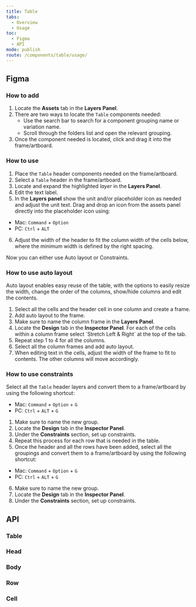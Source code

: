 ```yaml
---
title: Table
tabs:
  - Overview
  - Usage
toc:
  - Figma
  - API
mode: publish
route: /components/table/usage/
---
```



## Figma

### How to add

1. Locate the **Assets** tab in the **Layers Panel**.
2. There are two ways to locate the `Table` components needed:
   - Use the search bar to search for a component grouping name or variation name.
   - Scroll through the folders list and open the relevant grouping.
3. Once the component needed is located, click and drag it into the frame/artboard.

### How to use

1. Place the `Table` header components needed on the frame/artboard.
2. Select a `Table` header in the frame/artboard.
3. Locate and expand the highlighted _layer_ in the **Layers Panel**.
4. Edit the text label.
5. In the **Layers panel** show the unit and/or placeholder icon as needed and adjust the unit text. Drag and drop an icon from the assets panel directly into the placeholder icon using:

- Mac: `Command` + `Option`
- PC: `Ctrl` + `ALT`

6. Adjust the width of the header to fit the column width of the cells below, where the minimum width is defined by the right spacing.

Now you can either use Auto layout or Constraints.

### How to use auto layout

Auto layout enables easy reuse of the table, with the options to easily resize the width, change the order of the columns, show/hide columns and edit the contents.

1. Select all the cells and the header cell in one column and create a frame.
2. Add auto layout to the frame.
3. Make sure to name the column frame in the **Layers Panel**.
4. Locate the **Design** tab in the **Inspector Panel**. For each of the cells within a column frame select ´Stretch Left & Right´ at the top of the tab.
5. Repeat step 1 to 4 for all the columns.
6. Select all the column frames and add auto layout.
7. When editing text in the cells, adjust the width of the frame to fit to contents. The other columns will move accordingly.

### How to use constraints

Select all the `Table` header layers and convert them to a frame/artboard by using the following shortcut:

- Mac: `Command` + `Option` + `G`
- PC: `Ctrl` + `ALT` + `G`

1. Make sure to name the new group.
2. Locate the **Design** tab in the **Inspector Panel**.
3. Under the **Constraints** section, set up constraints.
4. Repeat this process for each row that is needed in the table.
5. Once the header and all the rows have been added, select all the groupings and convert them to a frame/artboard by using the following shortcut:

- Mac: `Command` + `Option` + `G`
- PC: `Ctrl` + `ALT` + `G`

6. Make sure to name the new group.
7. Locate the **Design** tab in the **Inspector Panel**.
8. Under the **Constraints** section, set up constraints.

## API

### Table

<PropsTable props={Table.__docgenInfo.props} />

### Head

<PropsTable props={Table.Head.__docgenInfo.props} />

### Body

<PropsTable props={Table.Body.__docgenInfo.props} />

### Row

<PropsTable props={Table.Row.__docgenInfo.props} />

### Cell

<PropsTable props={Table.Cell.__docgenInfo.props} />
